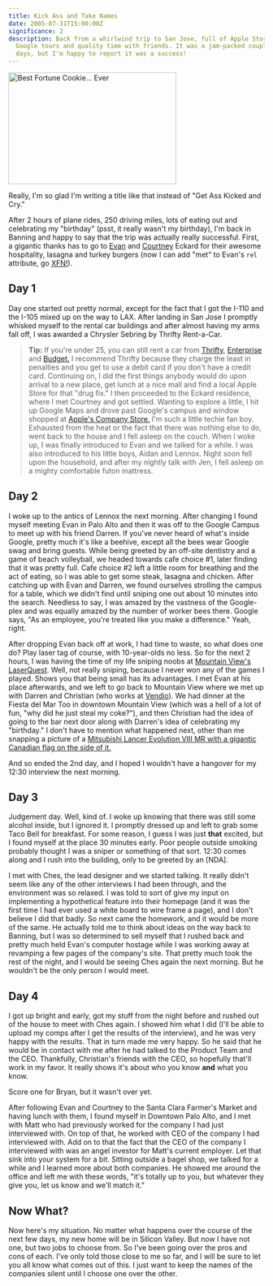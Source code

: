 ```yaml
---
title: Kick Ass and Take Names
date: 2005-07-31T15:00:00Z
significance: 2
description: Back from a whirlwind trip to San Jose, full of Apple Store visits,
  Google tours and quality time with friends. It was a jam-packed couple of
  days, but I'm happy to report it was a success!
---
```


[<img src="https://photos23.flickr.com/30118241_35fc4ae248_b.jpg" width="330" height="220" alt="Best Fortune Cookie... Ever" />][1]

Really, I'm so glad I'm writing a title like that instead of "Get Ass Kicked and Cry."

After 2 hours of plane rides, 250 driving miles, lots of eating out and celebrating my "birthday" (psst, it really wasn't my birthday), I'm back in Banning and happy to say that the trip was actually really successful. First, a gigantic thanks has to go to [Evan][2] and [Courtney][3] Eckard for their awesome hospitality, lasagna and turkey burgers (now I can add "met" to Evan's `rel` attribute, go [XFN!][4]).

## Day 1

Day one started out pretty normal, except for the fact that I got the I-110 and the I-105 mixed up on the way to LAX. After landing in San Jose I promptly whisked myself to the rental car buildings and after almost having my arms fall off, I was awarded a Chrysler Sebring by Thrifty Rent-a-Car.

> **Tip:** If you're under 25, you can still rent a car from [Thrifty][5], [Enterprise][6] and [Budget.][7] I recommend Thrifty because they charge the least in penalties and you get to use a debit card if you don't have a credit card.
Continuing on, I did the first things anybody would do upon arrival to a new place, get lunch at a nice mall and find a local Apple Store for that "drug fix." I then proceeded to the Eckard residence, where I met Courtney and got settled. Wanting to explore a little, I hit up Google Maps and drove past Google's campus and window shopped at [Apple's Company Store.][8] I'm such a little techie fan boy. Exhausted from the heat or the fact that there was nothing else to do, went back to the house and I fell asleep on the couch. When I woke up, I was finally introduced to Evan and we talked for a while. I was also introduced to his little boys, Aidan and Lennox. Night soon fell upon the household, and after my nightly talk with Jen, I fell asleep on a mighty comfortable futon mattress.

## Day 2

I woke up to the antics of Lennox the next morning. After changing I found myself meeting Evan in Palo Alto and then it was off to the Google Campus to meet up with his friend Darren. If you've never heard of what's inside Google, pretty much it's like a beehive, except all the bees wear Google swag and bring guests. While being greeted by an off-site dentistry and a game of beach volleyball, we headed towards cafe choice #1, later finding that it was pretty full. Cafe choice #2 left a little room for breathing and the act of eating, so I was able to get some steak, lasagna and chicken. After catching up with Evan and Darren, we found ourselves strolling the campus for a table, which we didn't find until sniping one out about 10 minutes into the search. Needless to say, I was amazed by the vastness of the Google-plex and was equally amazed by the number of worker bees there. Google says, "As an employee, you're treated like you make a difference." Yeah, right.

After dropping Evan back off at work, I had time to waste, so what does one do? Play laser tag of course, with 10-year-olds no less. So for the next 2 hours, I was having the time of my life sniping noobs at [Mountain View's][9] [LaserQuest][10]. Well, not really sniping, because I never won any of the games I played. Shows you that being small has its advantages. I met Evan at his place afterwards, and we left to go back to Mountain View where we met up with Darren and Christian (who works at [Vendio][11]). We had dinner at the Fiesta del Mar Too in downtown Mountain View (which was a hell of a lot of fun, "why did he just steal my coke?"), and then Christian had the idea of going to the bar next door along with Darren's idea of celebrating my "birthday." I don't have to mention what happened next, other than me snapping a picture of a [Mitsubishi Lancer Evolution VIII MR with a gigantic Canadian flag on the side of it.][12]

And so ended the 2nd day, and I hoped I wouldn't have a hangover for my 12:30 interview the next morning.

## Day 3

Judgement day. Well, kind of. I woke up knowing that there was still some alcohol inside, but I ignored it. I promptly dressed up and left to grab some Taco Bell for breakfast. For some reason, I guess I was just **that** excited, but I found myself at the place 30 minutes early. Poor people outside smoking probably thought I was a sniper or something of that sort. 12:30 comes along and I rush into the building, only to be greeted by an [NDA].

I met with Ches, the lead designer and we started talking. It really didn't seem like any of the other interviews I had been through, and the environment was so relaxed. I was told to sort of give my input on implementing a hypothetical feature into their homepage (and it was the first time I had ever used a white board to wire frame a page), and I don't believe I did that badly. So next came the homework, and it would be more of the same. He actually told me to think about ideas on the way back to Banning, but I was so determined to sell myself that I rushed back and pretty much held Evan's computer hostage while I was working away at revamping a few pages of the company's site. That pretty much took the rest of the night, and I would be seeing Ches again the next morning. But he wouldn't be the only person I would meet.

## Day 4

I got up bright and early, got my stuff from the night before and rushed out of the house to meet with Ches again. I showed him what I did (I'll be able to upload my comps after I get the results of the interview), and he was very happy with the results. That in turn made me very happy. So he said that he would be in contact with me after he had talked to the Product Team and the CEO. Thankfully, Christian's friends with the CEO, so hopefully that'll work in my favor. It really shows it's about who you know **and** what you know.

Score one for Bryan, but it wasn't over yet.

After following Evan and Courtney to the Santa Clara Farmer's Market and having lunch with them, I found myself in Downtown Palo Alto, and I met with Matt who had previously worked for the company I had just interviewed with. On top of that, he worked with CEO of the company I had interviewed with. Add on to that the fact that the CEO of the company I interviewed with was an angel investor for Matt's current employer. Let that sink into your system for a bit. Sitting outside a bagel shop, we talked for a while and I learned more about both companies. He showed me around the office and left me with these words, "it's totally up to you, but whatever they give you, let us know and we'll match it."

## Now What?

Now here's my situation. No matter what happens over the course of the next few days, my new home will be in Silicon Valley. But now I have not one, but two jobs to choose from. So I've been going over the pros and cons of each. I've only told those close to me so far, and I will be sure to let you all know what comes out of this. I just want to keep the names of the companies silent until I choose one over the other.

[1]: http://www.flickr.com/photos/avalonstar/30118241/
[2]: http://www.viatrax.net/
[3]: http://www.mooshoopork.net/
[4]: http://gmpg.org/xfn/
[5]: http://www.thrifty.com
[6]: http://www.enterprise.com
[7]: http://www.budget.com
[8]: http://www.flickr.com/photos/avalonstar/30118535/
[9]: http://flickr.com/photos/avalonstar/30117989/
[10]: http://www.laserquest.com/
[11]: http://www.vendio.com/
[12]: http://flickr.com/photos/avalonstar/30118087/
